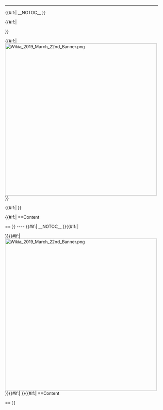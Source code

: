 ----
<!-- nice but doesn't work -->

{{#if:{{{notoc|}}}|
__NOTOC__
}}

{{#if:{{{edit|}}}|
<div style="float:right;font-size:14px">{{Edit|{{PAGENAME}}}}</div>
}}

{{#if:{{{banner|}}}|
[[File:Wikia_2019_March_22nd_Banner.png|center|500px|frameless|link=]]
}}

{{#if:{{{table|}}}|
{{{!}} class="wikitable"
!...!!...
{{!}}-
{{!}}...{{!}}{{!}}...
{{!}}}
}}

{{#if:{{{header|}}}|
==Content<div style="float:right;font-size:14px">{{Edit|{{PAGENAME}}}}</div>==
}}
---- <!-- this? -->
{{#if:{{{notoc|}}}|
__NOTOC__
}}{{#if:{{{edit|}}}|<nowiki />
<div style="float:right;font-size:14px">{{Edit|{{PAGENAME}}}}</div>
}}{{#if:{{{banner|}}}|<nowiki />
[[File:Wikia_2019_March_22nd_Banner.png|center|500px|frameless|link=]]
}}{{#if:{{{table|}}}|<nowiki />
{{{!}} class="wikitable"
!...!!...
{{!}}-
{{!}}...{{!}}{{!}}...
{{!}}}
}}{{#if:{{{header|}}}|<nowiki />
==Content<div style="float:right;font-size:14px">{{Edit|{{PAGENAME}}}}</div>==
}}